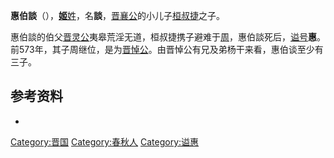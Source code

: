 {{Infobox 先秦人物
|名稱=惠伯谈
|姓=姬
|氏=
|名=谈
|字=
|别名=
|別字=
|諡號=惠
|時代=春秋時期
|國家=晉國
|身份=[[晋国|晋国]]公子
|官位=
|爵位=
|出生日期=
|出生地點=
|逝世日期=
|逝世地點=
|在位年代=
|父=[[桓叔捷|桓叔捷]]
|母=
|正妻=
|妾=
|夫=
|子女=[[晋悼公|晋悼公]]、[[扬干|扬干]]等
|太子=
|都城=
|居所=
|墓葬=
|著作=
}}
'''惠伯談'''（{{bd|？||？||J}}），[[姬姓|'''姬'''姓]]，名'''談'''，[[晋襄公|晋襄公]]的小儿子[[桓叔捷|桓叔捷]]之子。

惠伯談的伯父[[晋灵公|晋灵公]]夷皋荒淫无道，桓叔捷携子避难于[[周|周]]，惠伯談死后，[[谥号|谥号]]'''惠'''。前573年，其子周继位，是为[[晋悼公|晋悼公]]。由晋悼公有兄及弟杨干来看，惠伯谈至少有三子。

==参考资料==
*{{Wikisource history|史記|039|晉世家}}

[[Category:晋国|Category:晋国]]
[[Category:春秋人|Category:春秋人]]
[[Category:谥惠|Category:谥惠]]